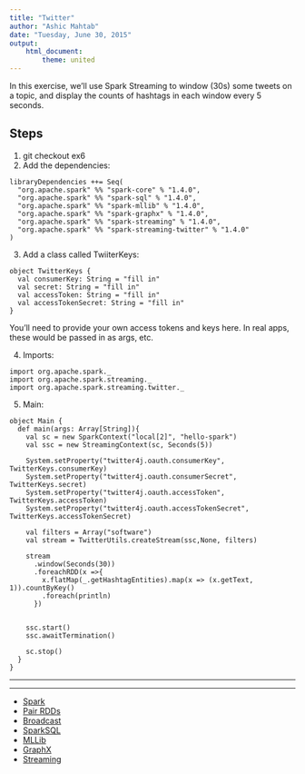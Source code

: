 ```yaml
---
title: "Twitter"
author: "Ashic Mahtab"
date: "Tuesday, June 30, 2015"
output: 
    html_document:
        theme: united
---
```


In this exercise, we'll use Spark Streaming to window (30s) some tweets on a topic, and display the counts of hashtags in each window every 5 seconds. 

## Steps

1. git checkout ex6
2. Add the dependencies:

```
libraryDependencies ++= Seq(
  "org.apache.spark" %% "spark-core" % "1.4.0",
  "org.apache.spark" %% "spark-sql" % "1.4.0",
  "org.apache.spark" %% "spark-mllib" % "1.4.0",
  "org.apache.spark" %% "spark-graphx" % "1.4.0",
  "org.apache.spark" %% "spark-streaming" % "1.4.0",
  "org.apache.spark" %% "spark-streaming-twitter" % "1.4.0"
)
```
3. Add a class called TwiiterKeys:

```
object TwitterKeys {
  val consumerKey: String = "fill in"
  val secret: String = "fill in"
  val accessToken: String = "fill in"
  val accessTokenSecret: String = "fill in"
}
```
You'll need to provide your own access tokens and keys here. In real apps, these would be passed in as args, etc.

4. Imports:

```
import org.apache.spark._
import org.apache.spark.streaming._
import org.apache.spark.streaming.twitter._
```

5. Main:

```
object Main {
  def main(args: Array[String]){
    val sc = new SparkContext("local[2]", "hello-spark")
    val ssc = new StreamingContext(sc, Seconds(5))

    System.setProperty("twitter4j.oauth.consumerKey", TwitterKeys.consumerKey)
    System.setProperty("twitter4j.oauth.consumerSecret", TwitterKeys.secret)
    System.setProperty("twitter4j.oauth.accessToken", TwitterKeys.accessToken)
    System.setProperty("twitter4j.oauth.accessTokenSecret", TwitterKeys.accessTokenSecret)

    val filters = Array("software")
    val stream = TwitterUtils.createStream(ssc,None, filters)

    stream
      .window(Seconds(30))
      .foreachRDD(x =>{
        x.flatMap(_.getHashtagEntities).map(x => (x.getText, 1)).countByKey()
        .foreach(println)
      })


    ssc.start()
    ssc.awaitTermination()

    sc.stop()
  }
}
```
<hr /><hr />

* [Spark](./Spark.html)
* [Pair RDDs](./Paired.html)
* [Broadcast](./Broadcast.html)
* [SparkSQL](./SparkSql.html)
* [MLLib](./MLLib.html)
* [GraphX](./GraphX.html)
* [Streaming](./Twitter.html)

